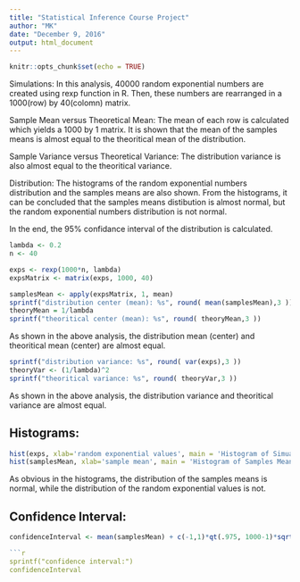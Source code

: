 ---
title: "Statistical Inference Course Project"
author: "MK"
date: "December 9, 2016"
output: html_document
---

```{r setup, include=FALSE}
knitr::opts_chunk$set(echo = TRUE)
```

Simulations: In this analysis, 40000 random exponential numbers are created using rexp function in R. Then, these numbers are rearranged in a 1000(row) by 40(colomn) matrix.

Sample Mean versus Theoretical Mean: The mean of each row is calculated which yields a 1000 by 1 matrix. It is shown that the mean of the samples means is almost equal to the theoritical mean of the distribution.

Sample Variance versus Theoretical Variance: The distribution variance is also almost equal to the theoritical variance.

Distribution: The histograms of the random exponential numbers distribution and the samples means are also shown. From the histograms, it can be concluded that the samples means distibution is almost normal, but the random exponential numbers distribution is not normal.

In the end, the 95% confidance interval of the distribution is calculated.

```{r}
lambda <- 0.2
n <- 40

exps <- rexp(1000*n, lambda)
expsMatrix <- matrix(exps, 1000, 40)
```
```{r}
samplesMean <- apply(expsMatrix, 1, mean)
sprintf("distribution center (mean): %s", round( mean(samplesMean),3 ))
theoryMean = 1/lambda
sprintf("theoritical center (mean): %s", round( theoryMean,3 ))
```

As shown in the above analysis, the distribution mean (center) and theoritical mean (center) are almost equal.
```{r}
sprintf("distribution variance: %s", round( var(exps),3 ))
theoryVar <- (1/lambda)^2
sprintf("theoritical variance: %s", round( theoryVar,3 ))

```
As shown in the above analysis, the distribution variance and theoritical variance are almost equal.

## Histograms:

```{r pressure, echo=FALSE}
hist(exps, xlab='random exponential values', main = 'Histogram of Simuated Values', border = FALSE, col = 'brown')
hist(samplesMean, xlab='sample mean', main = 'Histogram of Samples Means', border = FALSE, col = 'blue')
```

As obvious in the histograms, the distribution of the samples means is normal, while the distribution of the random exponential values is not.

## Confidence Interval:
```{r}
confidenceInterval <- mean(samplesMean) + c(-1,1)*qt(.975, 1000-1)*sqrt(var(exps)/40)

```{r echo = FALSE}

sprintf("confidence interval:")
confidenceInterval
```


